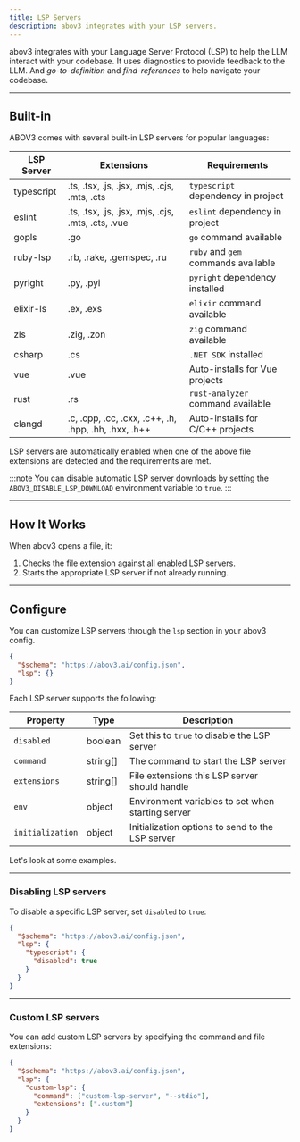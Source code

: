 ```yaml
---
title: LSP Servers
description: abov3 integrates with your LSP servers.
---
```


abov3 integrates with your Language Server Protocol (LSP) to help the LLM interact with your codebase. It uses diagnostics to provide feedback to the LLM. And _go-to-definition_ and _find-references_ to help navigate your codebase.

---

## Built-in

ABOV3 comes with several built-in LSP servers for popular languages:

| LSP Server | Extensions                                           | Requirements                        |
| ---------- | ---------------------------------------------------- | ----------------------------------- |
| typescript | .ts, .tsx, .js, .jsx, .mjs, .cjs, .mts, .cts         | `typescript` dependency in project  |
| eslint     | .ts, .tsx, .js, .jsx, .mjs, .cjs, .mts, .cts, .vue   | `eslint` dependency in project      |
| gopls      | .go                                                  | `go` command available              |
| ruby-lsp   | .rb, .rake, .gemspec, .ru                            | `ruby` and `gem` commands available |
| pyright    | .py, .pyi                                            | `pyright` dependency installed      |
| elixir-ls  | .ex, .exs                                            | `elixir` command available          |
| zls        | .zig, .zon                                           | `zig` command available             |
| csharp     | .cs                                                  | `.NET SDK` installed                |
| vue        | .vue                                                 | Auto-installs for Vue projects      |
| rust       | .rs                                                  | `rust-analyzer` command available   |
| clangd     | .c, .cpp, .cc, .cxx, .c++, .h, .hpp, .hh, .hxx, .h++ | Auto-installs for C/C++ projects    |

LSP servers are automatically enabled when one of the above file extensions are detected and the requirements are met.

:::note
You can disable automatic LSP server downloads by setting the `ABOV3_DISABLE_LSP_DOWNLOAD` environment variable to `true`.
:::

---

## How It Works

When abov3 opens a file, it:

1. Checks the file extension against all enabled LSP servers.
2. Starts the appropriate LSP server if not already running.

---

## Configure

You can customize LSP servers through the `lsp` section in your abov3 config.

```json title="abov3.json"
{
  "$schema": "https://abov3.ai/config.json",
  "lsp": {}
}
```

Each LSP server supports the following:

| Property         | Type     | Description                                       |
| ---------------- | -------- | ------------------------------------------------- |
| `disabled`       | boolean  | Set this to `true` to disable the LSP server      |
| `command`        | string[] | The command to start the LSP server               |
| `extensions`     | string[] | File extensions this LSP server should handle     |
| `env`            | object   | Environment variables to set when starting server |
| `initialization` | object   | Initialization options to send to the LSP server  |

Let's look at some examples.

---

### Disabling LSP servers

To disable a specific LSP server, set `disabled` to `true`:

```json title="abov3.json" {5}
{
  "$schema": "https://abov3.ai/config.json",
  "lsp": {
    "typescript": {
      "disabled": true
    }
  }
}
```

---

### Custom LSP servers

You can add custom LSP servers by specifying the command and file extensions:

```json title="abov3.json" {4-7}
{
  "$schema": "https://abov3.ai/config.json",
  "lsp": {
    "custom-lsp": {
      "command": ["custom-lsp-server", "--stdio"],
      "extensions": [".custom"]
    }
  }
}
```
